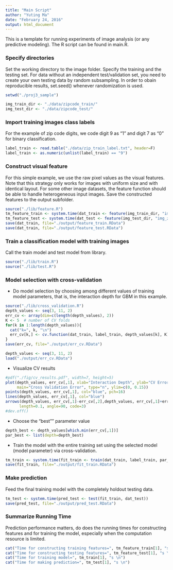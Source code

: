 ```yaml
---
title: "Main Script"
author: "Yuting Ma"
date: "February 24, 2016"
output: html_document
---
```


This is a template for running experiments of image analysis (or any predictive modeling). The R script can be found in main.R. 

### Specify directories
Set the working directory to the image folder. Specify the training and the testing set. For data without an independent test/validation set, you need to create your own testing data by random subsampling. In order to obain reproducible results, set.seed() whenever randomization is used. 
```r
setwd("./proj3_sample")
```

```r
img_train_dir <- "./data/zipcode_train/"
img_test_dir <- "./data/zipcode_test/"
```

### Import training images class labels
For the example of zip code digits, we code digit 9 as "1" and digit 7 as "0" for binary classification.
```r
label_train <- read.table("./data/zip_train_label.txt", header=F)
label_train <- as.numeric(unlist(label_train) == "9")
```

### Construct visual feature
For this simple example, we use the raw pixel values as the visual features. Note that this strategy only works for images with uniform size and with identical layout. For some other image datasets, the feature function should be able to handle heterogeneous input images. Save the constructed features to the output subfolder.
```r
source("./lib/feature.R")
tm_feature_train <- system.time(dat_train <- feature(img_train_dir, "img_zip_train"))
tm_feature_test <- system.time(dat_test <- feature(img_test_dir, "img_zip_test"))
save(dat_train, file="./output/feature_train.RData")
save(dat_train, file="./output/feature_test.RData")
```

### Train a classification model with training images
Call the train model and test model from library. 
```r
source("./lib/train.R")
source("./lib/test.R")
```

### Model selection with cross-validation
* Do model selection by choosing among different values of training model parameters, that is, the interaction depth for GBM in this example. 
```r
source("./lib/cross_validation.R")
depth_values <- seq(3, 11, 2)
err_cv <- array(dim=c(length(depth_values), 2))
K <- 5  # number of CV folds
for(k in 1:length(depth_values)){
  cat("k=", k, "\n")
  err_cv[k,] <- cv.function(dat_train, label_train, depth_values[k], K)
}
save(err_cv, file="./output/err_cv.RData")
```

```r
depth_values <- seq(3, 11, 2)
load("./output/err_cv.RData")
```

* Visualize CV results
```r
#pdf("./fig/cv_results.pdf", width=7, height=5)
plot(depth_values, err_cv[,1], xlab="Interaction Depth", ylab="CV Error",
     main="Cross Validation Error", type="n", ylim=c(0, 0.15))
points(depth_values, err_cv[,1], col="blue", pch=16)
lines(depth_values, err_cv[,1], col="blue")
arrows(depth_values, err_cv[,1]-err_cv[,2],depth_values, err_cv[,1]+err_cv[,2], 
      length=0.1, angle=90, code=3)
#dev.off()
```

* Choose the "best"" parameter value
```r
depth_best <- depth_values[which.min(err_cv[,1])]
par_best <- list(depth=depth_best)
```

* Train the model with the entire training set using the selected model (model parameter) via cross-validation.
```r
tm_train <- system.time(fit_train <- train(dat_train, label_train, par_best))
save(fit_train, file="./output/fit_train.RData")
```

### Make prediction 
Feed the final training model with the completely holdout testing data. 
```r
tm_test <- system.time(pred_test <- test(fit_train, dat_test))
save(pred_test, file="./output/pred_test.RData")
```

### Summarize Running Time
Prediction performance matters, do does the running times for constructing features and for training the model, especially when the computation resource is limited. 
```r
cat("Time for constructing training features=", tm_feature_train[1], "s \n")
cat("Time for constructing testing features=", tm_feature_test[1], "s \n")
cat("Time for training model=", tm_train[1], "s \n")
cat("Time for making prediction=", tm_test[1], "s \n")
```